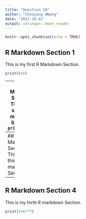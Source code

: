 ```yaml
---
title: "Question 10"
author: "Chenyang WWang"
date: "2022-10-01"
output: xaringan::moon_reader
---
```


```r
knitr::opts_chunk$set(echo = TRUE)
```
## R Markdown Section 1
This is my first R Markdown Section.
```r
print(6+6)
```
---
## R Markdown Section 2
This is my second R markdown Section.
```r
print(7+9*6)
```
---
## R Markdown Section 3
This is my third R markdown Section.
```r
print(3+7**2)
```
---
## R Markdown Section 4
This is my forth R markdown Section.
```r
print(3+6**7)
```

